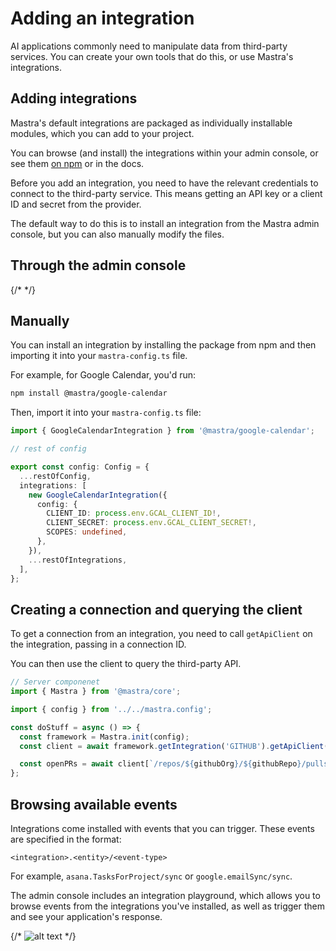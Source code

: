 # Adding an integration

AI applications commonly need to manipulate data from third-party services. You can create your own tools that do this, or use Mastra's integrations.

## Adding integrations

Mastra's default integrations are packaged as individually installable modules, which you can add to your project.

You can browse (and install) the integrations within your admin console, or see them [on npm](https://www.npmjs.com/org/mastra) or in the docs.

Before you add an integration, you need to have the relevant credentials to connect to the third-party service. This means getting an API key or a client ID and secret from the provider.

The default way to do this is to install an integration from the Mastra admin console, but you can also manually modify the files.

## Through the admin console

{/* <!-- TODO: Add gif --> */}

## Manually

You can install an integration by installing the package from npm and then importing it into your `mastra-config.ts` file.

For example, for Google Calendar, you'd run:

```bash copy filename="terminal"
npm install @mastra/google-calendar
```

Then, import it into your `mastra-config.ts` file:

```ts filename="mastra.config.ts"
import { GoogleCalendarIntegration } from '@mastra/google-calendar';

// rest of config

export const config: Config = {
  ...restOfConfig,
  integrations: [
    new GoogleCalendarIntegration({
      config: {
        CLIENT_ID: process.env.GCAL_CLIENT_ID!,
        CLIENT_SECRET: process.env.GCAL_CLIENT_SECRET!,
        SCOPES: undefined,
      },
    }),
    ...restOfIntegrations,
  ],
};
```

## Creating a connection and querying the client

To get a connection from an integration, you need to call `getApiClient` on the integration, passing in a connection ID.

You can then use the client to query the third-party API.

```ts filename="index.ts"
// Server componenet
import { Mastra } from '@mastra/core';

import { config } from '../../mastra.config';

const doStuff = async () => {
  const framework = Mastra.init(config);
  const client = await framework.getIntegration('GITHUB').getApiClient({ connectionId: 'system' });

  const openPRs = await client[`/repos/${githubOrg}/${githubRepo}/pulls`].get();
};
```

## Browsing available events

Integrations come installed with events that you can trigger. These events are specified in the format:

`<integration>.<entity>/<event-type>`

For example, `asana.TasksForProject/sync` or `google.emailSync/sync`.

The admin console includes an integration playground, which allows you to browse events from the integrations you've installed, as well as trigger them and see your application's response.

{/* ![alt text](image-1.png) */}
